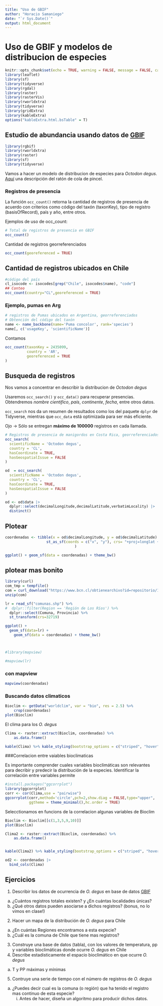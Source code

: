 ```yaml
---
title: "Uso de GBIF"
author: "Horacio Samaniego"
date: "`r Sys.Date()`"
output: html_document
---
```


# Uso de GBIF y modelos de distribucion de especies

```r
knitr::opts_chunk$set(echo = TRUE, warning = FALSE, message = FALSE, cache = FALSE, tidy = TRUE, tidy.opts= list(blank = FALSE, width.cutoff = 60))
library(leaflet)
library(sf)
library(tidyverse)
library(rgdal)
library(raster)
library(rasterVis)
library(rworldxtra)
library(tidyverse)
library(gridExtra)
library(kableExtra)
options("kableExtra.html.bsTable" = T)
```

## Estudio de abundancia usando datos de [GBIF](http://www.gbif.org)

```r
library(rgbif)
library(rworldxtra)
library(raster)
library(sf)
library(tidyverse)
```

Vamos a hacer un modelo de distribucion de especies para _Octodon degus_. [Aquí](https://es.wikipedia.org/wiki/Octodon_degus) una descripción del ratón de cola de pincel.


### Registros de presencia

La función `occ_count()` retorna la cantidad de registros de presencia de acuerdo con criterios como código del taxón (taxonKey), tipo de registro (basisOfRecord), país y año, entre otros.

Ejemplos de uso de occ_count:

```r
# Total de registros de presencia en GBIF
occ_count()
```


Cantidad de registros georreferenciados

```r
occ_count(georeferenced = TRUE)

```

## Cantidad de registros ubicados en Chile


```r
#código del país
cl_isocode <- isocodes[grep("Chile", isocodes$name), "code"]
## Conteo
occ_count(country="CL",georeferenced = TRUE)

```


### Ejemplo, pumas en Arg

```r
# registros de Pumas ubicados en Argentina, georreferenciados
# Obtención del código del taxón
name <- name_backbone(name='Puma concolor', rank='species')
name[, c('usageKey', 'scientificName')]

```


Contamos

```r
occ_count(taxonKey = 2435099, 
          country = 'AR',
          georeferenced = TRUE
)

```

## Busqueda de registros

Nos vamos a concentrar en describir la distribucion de _Octodon degus_


Usaremos `occ_search()` y `occ_data()` para recuperar presencias. Obtendremos  _nombre científico_, _país_, _continente_, _fecha_, entre otros datos.

`occ_search` nos da un resumen de resultados como los del paquete `dplyr` de Tidyverse, mientras que `occ_data` está optimizada para ser más eficiente.

Ojo -> Sólo se entregan **máximo de 100000** registros en cada llamada.

```r
# Registros de presencia de manigordos en Costa Rica, georreferenciados y sin problemas detectados de georreferenciación (ej. coordenadas invertidas)
occ_search(
  scientificName = 'Octodon degus', 
  country = 'CL', 
  hasCoordinate = TRUE, 
  hasGeospatialIssue = FALSE
)
```


```r
od  = occ_search(
  scientificName = 'Octodon degus', 
  country = 'CL', 
  hasCoordinate = TRUE, 
  hasGeospatialIssue = FALSE
)

od <- od$data |>
  dplyr::select(decimalLongitude,decimalLatitude,verbatimLocality) |>
  distinct()
```

## Plotear 

```r

coordenadas <- tibble(x = od$decimalLongitude, y = od$decimalLatitude) |>
                   st_as_sf(coords = c("x", "y"), crs= "+proj=longlat +datum=WGS84 +ellps=WGS84 +towgs84=0,0,0"
                                )

ggplot() + geom_sf(data = coordenadas) + theme_bw()


```


## plotear mas bonito 


```r

library(curl)
com_tmp = tempfile()
com = curl_download("https://www.bcn.cl/obtienearchivo?id=repositorio/10221/10396/2/Comunas.zip",com_tmp)
unzip(com)

lr = read_sf("comunas.shp") %>%
#  dplyr::filter(Region == 'Región de Los Ríos') %>%
  dplyr::select(Comuna, Provincia) %>%
  st_transform(crs=32719)

ggplot() + 
  geom_sf(data=lr) +
    geom_sf(data = coordenadas) + theme_bw()



#library(mapview)

#mapview(lr)

```
### con mapview


```r
mapview(coordenadas)
```


### Buscando datos climaticos

```r
Bioclim <- getData("worldclim", var = "bio", res = 2.5) %>%
    crop(coordenadas)
plot(Bioclim)
```

El clima para los _O. degus_

```r

Clima <- raster::extract(Bioclim, coordenadas) %>%
    as.data.frame()

kable(Clima) %>% kable_styling(bootstrap_options = c("striped", "hover", "condensed")) %>%  scroll_box(width = "100%", height = "400px")
```


###Correlacion entre vaiables bioclimaticas

Es importante comprender cuales variables bioclimáticas son relevantes para decribir y predecir la distribución de la especies. Identificar la correlación entre variables 
permite 

```r
#install.packages("ggcorrplot")
library(ggcorrplot)
corr <- cor(Clima,use = "pairwise")
ggcorrplot(corr,method='circle',pch=2,show.diag = FALSE,type="upper",
           ggtheme = theme_minimal(),hc.order = TRUE)
```
Selecctionamos en funcions de la correlacion algunas variables de Bioclim

```r
Bioclim <- Bioclim[[c(1,3,5,9,10)]]
plot(Bioclim)

Clima2 <- raster::extract(Bioclim, coordenadas) %>%
    as.data.frame()


kable(Clima2) %>% kable_styling(bootstrap_options = c("striped", "hover", "condensed")) %>%  scroll_box(width = "100%", height = "400px")
```


```r
od2 <- coordenadas |>
  bind_cols(Clima)

```


## Ejercicios

1. Describir los datos de ocurrencia de _O. degus_ en base de datos [GBIF](http://www.gbif.org) 
  a. ¿Cuántos registros totales existen? y ¿En cuántas localidades únicas?
  b. ¿Qué otros datos pueden asociarse a dichos registros? (bonus, no lo vimos en clase!)
2. Hacer un mapa de la distribución de _O. degus_ para Chile
  a. ¿En cuántas Regiones encontramos a esta expecie?
  b. ¿Cuál es la comuna de Chile que tiene mas registros?
3. Construye una base de datos (tabla), con los valores de temperatura, pp y variables bioclimáticas donde ocurre _O. degus_ en Chile
4. Describe estadisticamente el espacio bioclimático en que ocurre _O. degus_
  a. T y PP máximas y mínimas
5. Contruye una serie de tiempo con el número de registros de _O. degus_
  a. ¿Puedes decir cual es la comuna (o región) que ha tenido el registro mas continuo de esta especie?
      i. Antes de hacer, diseña un algoritmo para producir dichos datos.
